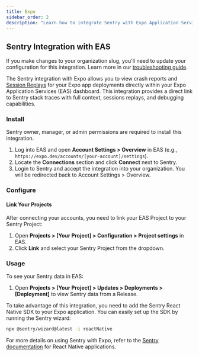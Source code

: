 ```yaml
---
title: Expo
sidebar_order: 2
description: "Learn how to integrate Sentry with Expo Application Services (EAS) to view crash reports and session replays for your Expo app deployments."
---
```


## Sentry Integration with EAS

<Alert level="warning">

If you make changes to your organization slug, you'll need to update your configuration for this integration. Learn more in our [troubleshooting guide](/organization/integrations/troubleshooting).

</Alert>

The Sentry integration with Expo allows you to view crash reports and [Session Replays](/platforms/react-native/session-replay/) for your Expo app deployments directly within your Expo Application Services (EAS) dashboard. This integration provides a direct link to Sentry stack traces with full context, sessions replays, and debugging capabilities.

### Install

<Alert>

Sentry owner, manager, or admin permissions are required to install this integration.

</Alert>

1. Log into EAS and open **Account Settings > Overview** in EAS (e.g., `https://expo.dev/accounts/[your-account]/settings`).
2. Locate the **Connections** section and click **Connect** next to Sentry.
3. Login to Sentry and accept the integration into your organization. You will be redirected back to Account Settings > Overview.

### Configure

#### Link Your Projects

After connecting your accounts, you need to link your EAS Project to your Sentry Project:

1. Open **Projects > [Your Project] > Configuration > Project settings** in EAS.
2. Click **Link** and select your Sentry Project from the dropdown.

### Usage

To see your Sentry data in EAS:

1. Open **Projects > [Your Project] > Updates > Deployments > [Deployment]** to view Sentry data from a Release.


<Alert level="info">
  To take advantage of this integration, you need to add the Sentry React Native SDK to your Expo application. You can easily set up the SDK by running the Sentry wizard:

  ```bash
  npx @sentry/wizard@latest -i reactNative
  ```

  For more details on using Sentry with Expo, refer to the [Sentry documentation](https://docs.sentry.io/platforms/react-native/) for React Native applications.
</Alert>